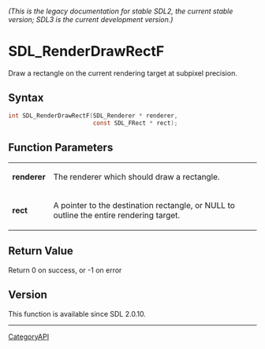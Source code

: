 ====== (This is the legacy documentation for stable SDL2, the current stable version; SDL3 is the current development version.) ======
= SDL_RenderDrawRectF =

Draw a rectangle on the current rendering target at subpixel precision.

== Syntax ==

<syntaxhighlight lang='c'>
int SDL_RenderDrawRectF(SDL_Renderer * renderer,
                        const SDL_FRect * rect);
</syntaxhighlight>

== Function Parameters ==

{|
|'''renderer'''
|The renderer which should draw a rectangle.
|-
|'''rect'''
|A pointer to the destination rectangle, or NULL to outline the entire rendering target.
|}

== Return Value ==

Return 0 on success, or -1 on error

== Version ==

This function is available since SDL 2.0.10.

----
[[CategoryAPI]]



